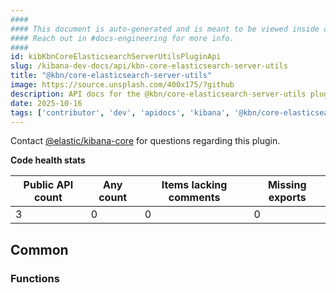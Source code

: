 ```yaml
---
####
#### This document is auto-generated and is meant to be viewed inside our experimental, new docs system.
#### Reach out in #docs-engineering for more info.
####
id: kibKbnCoreElasticsearchServerUtilsPluginApi
slug: /kibana-dev-docs/api/kbn-core-elasticsearch-server-utils
title: "@kbn/core-elasticsearch-server-utils"
image: https://source.unsplash.com/400x175/?github
description: API docs for the @kbn/core-elasticsearch-server-utils plugin
date: 2025-10-16
tags: ['contributor', 'dev', 'apidocs', 'kibana', '@kbn/core-elasticsearch-server-utils']
---
```




Contact [@elastic/kibana-core](https://github.com/orgs/elastic/teams/kibana-core) for questions regarding this plugin.

**Code health stats**

| Public API count  | Any count | Items lacking comments | Missing exports |
|-------------------|-----------|------------------------|-----------------|
| 3 | 0 | 0 | 0 |

## Common

### Functions
<DocDefinitionList data={kbnCoreElasticsearchServerUtilsObj.common.functions}/>

